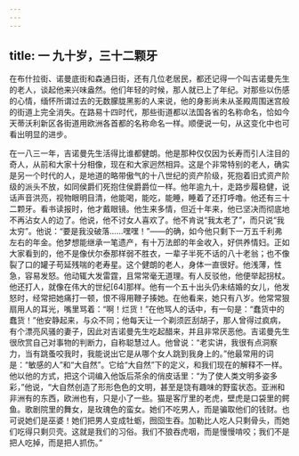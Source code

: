 ```yaml
---
---
---
```

title: 一 九十岁，三十二颗牙
---




在布什拉街、诺曼底街和森通日街，还有几位老居民，都还记得一个叫吉诺曼先生的老人，谈起他来兴味盎然。他们年轻的时候，那人就已上了年纪。对那些以伤感的心情，缅怀所谓过去的无数朦胧黑影的人来说，他的身影尚未从圣殿周围迷宫般的街道上完全消失。在路易十四时代，那些街道都以法国各省的名称命名，恰如今天蒂沃利新区各街道用欧洲各首都的名称命名一样。顺便说一句，从这变化中也可看出明显的进步。

在一八三一年，吉诺曼先生活得比谁都健朗。他是那种仅仅因为长寿而引人注目的奇人，从前和大家十分相像，现在和大家迥然相异。这是个非常特别的老人，确实是另一个时代的人，是地道的略带傲气的十八世纪的资产阶级，死抱着旧式资产阶级的派头不放，如同侯爵们死抱住侯爵爵位一样。他年逾九十，走路步履稳健，说话声音洪亮，视物眼明目清，他能喝，能吃，能睡，睡着了还打呼噜。他还有三十二颗牙。看书读报时，他才戴眼镜。他生来多情，但近十年来，他已坚决而彻底地不再沾女人的边了。他说，他不讨女人喜欢了。他不肯说“我太老了”，而只说“我太穷”。他说：“要是我没破落……嘿嘿！”——的确，如今他只剩下一万五千利弗左右的年金。他梦想能继承一笔遗产，有十万法郎的年金收入，好供养情妇。正如大家看到的，他不是像伏尔泰那样弱不胜衣，一辈子半死不话的八十老翁；也不像裂了口的罐子苟延残喘的老寿星。这个健朗的老人，身体一直很好。他浅薄，性急，容易发怒。他动辄大发雷霆，且常常毫无道理。有人反驳他，他便举起拐杖。他还打人，就像在伟大的世纪[64]那样。他有一个五十出头仍未结婚的女儿，他发怒时，经常把她痛打一顿，恨不得用鞭子揍她。在他看来，她只有八岁。他常常狠扇用人的耳光，嘴里骂着：“啊！烂货！”在他骂人的话中，有一句是：“蠢货中的蠢货！”他安静起来，与众不同；他每天让一个剃须匠刮胡子，那人曾得过疯病，有个漂亮风骚的妻子，因此对吉诺曼先生吃起醋来，并且非常厌恶他。吉诺曼先生很欣赏自己对事物的判断力，自称聪慧过人。他曾说：“老实讲，我很有点洞察力，当有跳蚤咬我时，我能说出它是从哪个女人跳到我身上的。”他最常用的词是：“敏感的人”和“大自然”。它给“大自然”下的定义，和我们现在的解释不一样。他以他的方式，把这个词编入他饭后茶余的俏皮话里：“为了使人类文明多姿多彩，”他说，“大自然创造了形形色色的文明，甚至是饶有趣味的野蛮状态。亚洲和非洲有的东西，欧洲也有，只是小了一些。猫是客厅里的老虎，壁虎是口袋里的鳄鱼。歌剧院里的舞女，是玫瑰色的蛮女。她们不吃男人，而是骗取他们的钱财。也可说她们是巫婆！她们把男人变成牡蛎，囫囵生吞。加勒比人吃人只剩骨头，而她们吃得只剩贝壳。这就是我们的习俗。我们不狼吞虎咽，而是慢慢啃咬；我们不是把人吃掉，而是把人抓伤。”